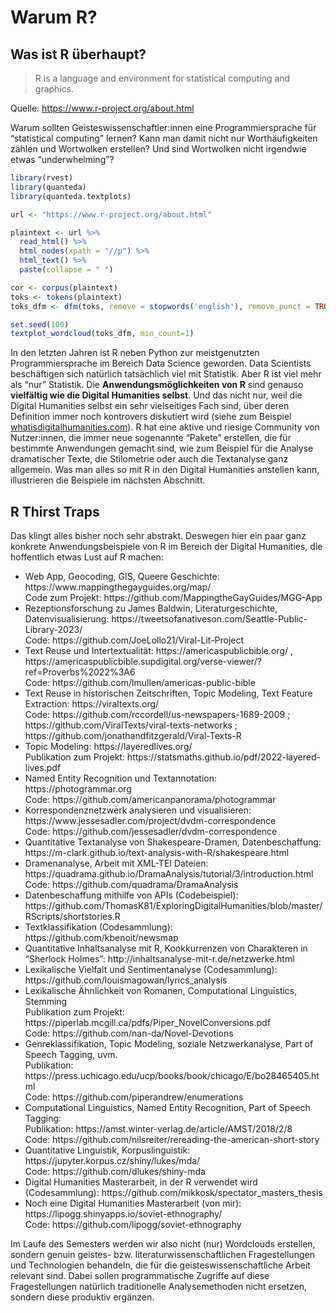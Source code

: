 # Warum R? {-} 

## Was ist R überhaupt? {-}

> R is a language and environment for statistical computing and graphics. 

Quelle: [https://www.r-project.org/about.html](https://www.r-project.org/about.html) 


Warum sollten Geisteswissenschaftler:innen eine Programmiersprache für "statistical computing" lernen? Kann man damit nicht nur Worthäufigkeiten zählen und Wortwolken erstellen? Und sind Wortwolken nicht irgendwie etwas "underwhelming"?


```r

library(rvest)
library(quanteda)
library(quanteda.textplots)

url <- "https://www.r-project.org/about.html"

plaintext <- url %>%
  read_html() %>% 
  html_nodes(xpath = "//p") %>%
  html_text() %>%
  paste(collapse = " ")

cor <- corpus(plaintext)
toks <- tokens(plaintext)
toks_dfm <- dfm(toks, remove = stopwords('english'), remove_punct = TRUE)

set.seed(100)
textplot_wordcloud(toks_dfm, min_count=1)

```


In den letzten Jahren ist R neben Python zur meistgenutzten Programmiersprache im Bereich Data Science geworden. Data Scientists beschäftigen sich natürlich tatsächlich viel mit Statistik. Aber R ist viel mehr als "nur" Statistik. Die **Anwendungsmöglichkeiten von R** sind genauso **vielfältig wie die Digital Humanities selbst**. Und das nicht nur, weil die Digital Humanities selbst ein sehr vielseitiges Fach sind, über deren Definition immer noch kontrovers diskutiert wird (siehe zum Beispiel [whatisdigitalhumanities.com](https://whatisdigitalhumanities.com/)). R hat eine aktive und riesige Community von Nutzer:innen, die immer neue sogenannte "Pakete" erstellen, die für bestimmte Anwendungen gemacht sind, wie zum Beispiel für die Analyse dramatischer Texte, die Stilometrie oder auch die Textanalyse ganz allgemein.  Was man alles so mit R in den Digital Humanities anstellen kann, illustrieren die Beispiele im nächsten Abschnitt.  

## R Thirst Traps {-}

Das klingt alles bisher noch sehr abstrakt. Deswegen hier ein paar ganz konkrete Anwendungsbeispiele von R im Bereich der Digital Humanities, die hoffentlich etwas Lust auf R machen: 

- Web App, Geocoding, GIS, Queere Geschichte: https://www.mappingthegayguides.org/map/ \
Code zum Projekt: https://github.com/MappingtheGayGuides/MGG-App
- Rezeptionsforschung zu James Baldwin, Literaturgeschichte, Datenvisualisierung: https://tweetsofanativeson.com/Seattle-Public-Library-2023/ \
Code: https://github.com/JoeLollo21/Viral-Lit-Project
- Text Reuse und Intertextualität: https://americaspublicbible.org/ , https://americaspublicbible.supdigital.org/verse-viewer/?ref=Proverbs%2022%3A6 \
Code: https://github.com/lmullen/americas-public-bible
- Text Reuse in historischen Zeitschriften, Topic Modeling, Text Feature Extraction: https://viraltexts.org/ \
Code: https://github.com/rccordell/us-newspapers-1689-2009 ;  https://github.com/ViralTexts/viral-texts-networks ; https://github.com/jonathandfitzgerald/Viral-Texts-R 
- Topic Modeling: https://layeredlives.org/ \
Publikation zum Projekt: https://statsmaths.github.io/pdf/2022-layered-lives.pdf
- Named Entity Recognition und Textannotation: https://photogrammar.org \
Code: https://github.com/americanpanorama/photogrammar
- Korrespondenznetzwerk analysieren und visualisieren: https://www.jessesadler.com/project/dvdm-correspondence \
Code: https://github.com/jessesadler/dvdm-correspondence
- Quantitative Textanalyse von Shakespeare-Dramen, Datenbeschaffung: https://m-clark.github.io/text-analysis-with-R/shakespeare.html
- Dramenanalyse, Arbeit mit XML-TEI Dateien:  https://quadrama.github.io/DramaAnalysis/tutorial/3/introduction.html \
Code: https://github.com/quadrama/DramaAnalysis
- Datenbeschaffung mithilfe von APIs (Codebeispiel): https://github.com/ThomasK81/ExploringDigitalHumanities/blob/master/RScripts/shortstories.R
- Textklassifikation (Codesammlung): https://github.com/kbenoit/newsmap
- Quantitative Inhaltsanalyse mit R, Kookkurrenzen von Charakteren in "Sherlock Holmes": http://inhaltsanalyse-mit-r.de/netzwerke.html 
- Lexikalische Vielfalt und Sentimentanalyse (Codesammlung): https://github.com/louismagowan/lyrics_analysis
- Lexikalische Ähnlichkeit von Romanen, Computational Linguistics, Stemming \
Publikation zum Projekt: https://piperlab.mcgill.ca/pdfs/Piper_NovelConversions.pdf \
Code: https://github.com/nan-da/Novel-Devotions
- Genreklassifikation, Topic Modeling, soziale Netzwerkanalyse, Part of Speech Tagging, uvm. \
Publikation: https://press.uchicago.edu/ucp/books/book/chicago/E/bo28465405.html \
Code: https://github.com/piperandrew/enumerations
- Computational Linguistics, Named Entity Recognition, Part of Speech Tagging: \
Publikation: https://amst.winter-verlag.de/article/AMST/2018/2/8 \
Code: https://github.com/nilsreiter/rereading-the-american-short-story
- Quantitative Linguistik, Korpuslinguistik: https://jupyter.korpus.cz/shiny/lukes/mda/ \
Code: https://github.com/dlukes/shiny-mda 
- Digital Humanities Masterarbeit, in der R verwendet wird (Codesammlung): https://github.com/mikkosk/spectator_masters_thesis
- Noch eine Digital Humanities Masterarbeit (von mir): https://lipogg.shinyapps.io/soviet-ethnography/ \
Code: https://github.com/lipogg/soviet-ethnography


Im Laufe des Semesters werden wir also nicht (nur) Wordclouds erstellen, sondern genuin geistes- bzw. literaturwissenschaftlichen Fragestellungen und Technologien behandeln, die für die geisteswissenschaftliche Arbeit relevant sind. Dabei sollen programmatische Zugriffe auf diese Fragestellungen natürlich traditionelle Analysemethoden nicht ersetzen, sondern diese produktiv ergänzen.



